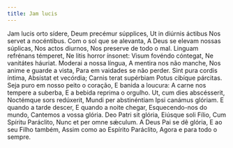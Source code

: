 ```yaml
---
title: Jam lucis
---
```


<div class="grid grid-cols-2 gap-5">
  <span class="col-6 dropcaps text-justify">
    Jam lucis orto sídere, Deum precémur súpplices, Ut in diúrnis áctibus Nos
    servet a nocéntibus.
  </span>
  <span class="col-6 dropcaps text-justify">
    Com o sol que se alevanta, A Deus se elevam nossas súplicas, Nos actos
    diurnos, Nos preserve de todo o mal.
  </span>
  <span class="col-6 text-justify">
    Linguam refrénans témperet, Ne litis horror ínsonet: Visum fovéndo cóntegat,
    Ne vanitátes háuriat.
  </span>
  <span class="col-6 text-justify">
    Moderai a nossa língua, A mentira nos não manche, Nos anime e guarde a
    vista, Para em vaidades se não perder.
  </span>
  <span class="col-6 text-justify">
    Sint pura cordis íntima, Absístat et vecórdia; Carnis terat supérbiam Potus
    cibíque párcitas.
  </span>
  <span class="col-6 text-justify">
    Seja puro em nosso peito o coração, E banida a loucura: A carne nos tempere
    a suberba, E a bebida reprima o orgulho.
  </span>
  <span class="col-6 text-justify">
    Ut, cum dies abscésserit, Noctémque sors redúxerit, Mundi per abstinéntiam
    Ipsi canámus glóriam.
  </span>
  <span class="col-6 text-justify">
    E quando a tarde descer, E quando a noite chegar, Esquecendo-nos do mundo,
    Cantemos a vossa glória.
  </span>
  <span class="col-6 text-justify">
    Deo Patri sit glória, Eiúsque soli Fílio, Cum Spíritu Paráclito, Nunc et per
    omne sǽculum.
  </span>
  <span class="col-6 text-justify">
    A Deus Pai se dê glória, E ao seu Filho também, Assim como ao Espírito
    Paráclito, Agora e para todo o sempre.
  </span>
</div>
